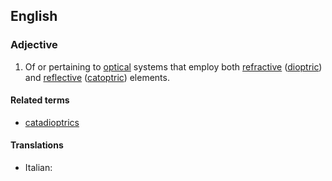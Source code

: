 ==English==
{{rfe|en}}

===Adjective===
{{en-adj|-}}

# {{lb|en|optics}} Of or pertaining to [[optical]] systems that employ both [[refraction|refractive]] ([[dioptric]]) and [[reflection|reflective]] ([[catoptric]]) elements.

====Related terms====
* [[catadioptrics]]

====Translations====
{{trans-top|of or pertaining to optical systems}}
* Italian: {{t|it|catadiottrico}}
{{trans-mid}}
{{trans-bottom}}